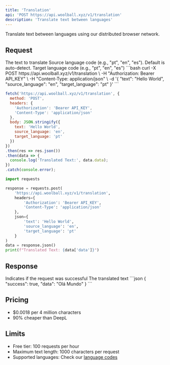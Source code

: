 ```yaml
---
title: 'Translation'
api: 'POST https://api.woolball.xyz/v1/translation'
description: 'Translate text between languages'
---
```


Translate text between languages using our distributed browser network.

## Request

<ParamField body="text" type="string" required>
  The text to translate
</ParamField>

<ParamField body="source_language" type="string">
  Source language code (e.g., "pt", "en", "es"). Default is auto-detect.
</ParamField>

<ParamField body="target_language" type="string" required>
  Target language code (e.g., "pt", "en", "es")
</ParamField>

<RequestExample>
```bash
curl -X POST https://api.woolball.xyz/v1/translation \
  -H "Authorization: Bearer API_KEY" \
  -H "Content-Type: application/json" \
  -d '{
    "text": "Hello World",
    "source_language": "en",
    "target_language": "pt"
  }'
```

```javascript
fetch('https://api.woolball.xyz/v1/translation', {
  method: 'POST',
  headers: {
    'Authorization': 'Bearer API_KEY',
    'Content-Type': 'application/json'
  },
  body: JSON.stringify({
    text: 'Hello World',
    source_language: 'en',
    target_language: 'pt'
  })
})
.then(res => res.json())
.then(data => {
  console.log('Translated Text:', data.data);
})
.catch(console.error);
```

```python
import requests

response = requests.post(
    'https://api.woolball.xyz/v1/translation',
    headers={
        'Authorization': 'Bearer API_KEY',
        'Content-Type': 'application/json'
    },
    json={
        'text': 'Hello World',
        'source_language': 'en',
        'target_language': 'pt'
    }
)
data = response.json()
print(f"Translated Text: {data['data']}")
```
</RequestExample>

## Response

<ResponseField name="success" type="boolean">
  Indicates if the request was successful
</ResponseField>

<ResponseField name="data" type="string">
  The translated text
</ResponseField>

<ResponseExample>
```json
{
  "success": true,
  "data": "Olá Mundo"
}
```
</ResponseExample>

## Pricing

- $0.0018 per 4 million characters
- 90% cheaper than DeepL

## Limits

- Free tier: 100 requests per hour
- Maximum text length: 1000 characters per request
- Supported languages: Check our [language codes](https://github.com/facebookresearch/flores/blob/main/flores200/README.md)
